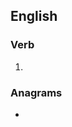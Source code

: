 ==English==

===Verb===
{{head|en|verb form}}

# {{en-archaic third-person singular of|lose}}

===Anagrams===
* {{anagrams|en|a=ehlost|Holste|Holtes|Lhotse|Tholes|helots|hostel|hotels|hôtels|shotel|tholes}}